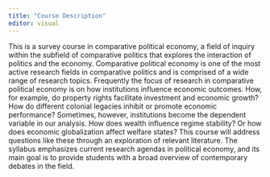 ---
title: "Course Description"
editor: visual
---

This is a survey course in comparative political economy, a field of
inquiry within the subfield of comparative politics that explores the
interaction of politics and the economy. Comparative political economy
is one of the most active research fields in comparative politics and is
comprised of a wide range of research topics. Frequently the focus of
research in comparative political economy is on how institutions
influence economic outcomes. How, for example, do property rights
facilitate investment and economic growth? How do different colonial
legacies inhibit or promote economic performance? Sometimes, however,
institutions become the dependent variable in our analysis. How does
wealth influence regime stability? Or how does economic globalization
affect welfare states? This course will address questions like these
through an exploration of relevant literature. The syllabus emphasizes
current research agendas in political economy, and its main goal is to
provide students with a broad overview of contemporary debates in the
field.
